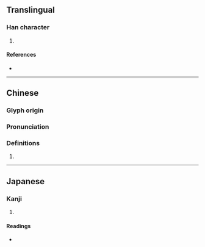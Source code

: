 {{character info/new}}
==Translingual==

===Han character===
{{Han char|rn=38|rad=女|as=12|sn=15|four=98404|canj=FKV|ids=⿱敝女}}

# {{defn|Han|sort=女12}}

====References====
* {{Han ref|kx=0270.320|dkj=06698|hdz=21080.120|uh=5AF3|ud=23283|bh=E173|bd=57715}}

----

==Chinese==
{{zh-forms}}

===Glyph origin===
{{Han etym}}

===Pronunciation===
{{zh-pron
|m=piè
|c=pit3
|mc=y
|oc=y
|cat=
}}

===Definitions===
{{zh-hanzi}}

# {{rfdef|zh}}

----

==Japanese==

===Kanji===
{{ja-kanji|grade=|rs=女12}}

# {{defn|lang=ja|sort=女12}}

====Readings====
* {{ja-readings|on=[[へつ]] (hetsu), [[へち]] (hechi)|kun=[[おこる]] (okoru), [[かるいさま]] (karuisama)}}